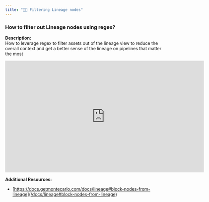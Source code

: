 ```yaml
---
title: "🧑‍🎓 Filtering Lineage nodes"
---
```


### How to filter out Lineage nodes using regex?

**Description:**  
How to leverage regex to filter assets out of the lineage view to reduce the overall context and get a better sense of the lineage on pipelines that matter the most

<iframe title="vimeo-player" src="https://player.vimeo.com/video/869245774?h=e86fce01e0" width="640" height="360" frameborder="0"    allowfullscreen></iframe>

**Additional Resources:**

* [https://docs.getmontecarlo.com/docs/lineage#block-nodes-from-lineage](/docs/lineage#block-nodes-from-lineage)